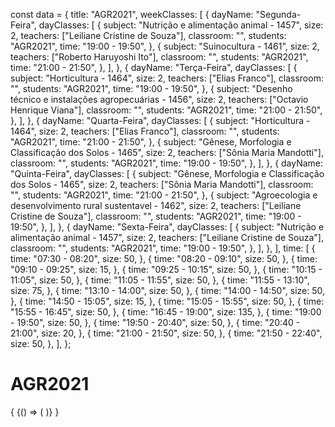 const data = {
  title: "AGR2021",
  weekClasses: [
    {
      dayName: "Segunda-Feira",
      dayClasses: [
        {
          subject: "Nutrição e alimentação animal - 1457",
          size: 2,
          teachers: ["Leiliane Cristine de Souza"],
          classroom: "",
          students: "AGR2021",
          time: "19:00 - 19:50",
        },
        {
          subject: "Suinocultura - 1461",
          size: 2,
          teachers: ["Roberto Haruyoshi Ito"],
          classroom: "",
          students: "AGR2021",
          time: "21:00 - 21:50",
        },
      ],
    },
    {
      dayName: "Terça-Feira",
      dayClasses: [
        {
          subject: "Horticultura - 1464",
          size: 2,
          teachers: ["Elias Franco"],
          classroom: "",
          students: "AGR2021",
          time: "19:00 - 19:50",
        },
        {
          subject: "Desenho técnico e instalações agropecuárias - 1456",
          size: 2,
          teachers: ["Octavio Henrique Viana"],
          classroom: "",
          students: "AGR2021",
          time: "21:00 - 21:50",
        },
      ],
    },
    {
      dayName: "Quarta-Feira",
      dayClasses: [
        {
          subject: "Horticultura - 1464",
          size: 2,
          teachers: ["Elias Franco"],
          classroom: "",
          students: "AGR2021",
          time: "21:00 - 21:50",
        },
        {
          subject: "Gênese, Morfologia e Classificação dos Solos - 1465",
          size: 2,
          teachers: ["Sônia Maria Mandotti"],
          classroom: "",
          students: "AGR2021",
          time: "19:00 - 19:50",
        },
      ],
    },
    {
      dayName: "Quinta-Feira",
      dayClasses: [
        {
          subject: "Gênese, Morfologia e Classificação dos Solos - 1465",
          size: 2,
          teachers: ["Sônia Maria Mandotti"],
          classroom: "",
          students: "AGR2021",
          time: "21:00 - 21:50",
        },
        {
          subject: "Agroecologia e desenvolvimento rural sustentavel - 1462",
          size: 2,
          teachers: ["Leiliane Cristine de Souza"],
          classroom: "",
          students: "AGR2021",
          time: "19:00 - 19:50",
        },
      ],
    },
    {
      dayName: "Sexta-Feira",
      dayClasses: [
        {
          subject: "Nutrição e alimentação animal - 1457",
          size: 2,
          teachers: ["Leiliane Cristine de Souza"],
          classroom: "",
          students: "AGR2021",
          time: "19:00 - 19:50",
        },
      ],
    },
  ],
  time: [
    {
      time: "07:30 - 08:20",
      size: 50,
    },
    {
      time: "08:20 - 09:10",
      size: 50,
    },
    {
      time: "09:10 - 09:25",
      size: 15,
    },
    {
      time: "09:25 - 10:15",
      size: 50,
    },
    {
      time: "10:15 - 11:05",
      size: 50,
    },
    {
      time: "11:05 - 11:55",
      size: 50,
    },
    {
      time: "11:55 - 13:10",
      size: 75,
    },
    {
      time: "13:10 - 14:00",
      size: 50,
    },
    {
      time: "14:00 - 14:50",
      size: 50,
    },
    {
      time: "14:50 - 15:05",
      size: 15,
    },
    {
      time: "15:05 - 15:55",
      size: 50,
    },
    {
      time: "15:55 - 16:45",
      size: 50,
    },
    {
      time: "16:45 - 19:00",
      size: 135,
    },
    {
      time: "19:00 - 19:50",
      size: 50,
    },
    {
      time: "19:50 - 20:40",
      size: 50,
    },
    {
      time: "20:40 - 21:00",
      size: 20,
    },
    {
      time: "21:00 - 21:50",
      size: 50,
    },
    {
      time: "21:50 - 22:40",
      size: 50,
    },
  ],
};

# AGR2021

<div>
  {
    <BrowserOnly>
      {() => (
        <Grid
          title={data.title}
          weekClasses={data.weekClasses}
          time={data.time}
        />
      )}
    </BrowserOnly>
  }
</div>
